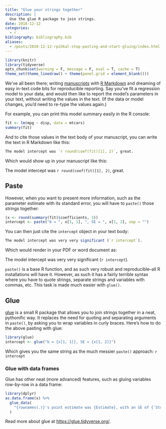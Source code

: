 ```yaml
---
title: "Glue your strings together"
description: |
  Use the glue R package to join strings.
date: 2018-12-12
categories:
  - r
bibliography: bibliography.bib
aliases:
  - /posts/2018-12-12-rpihkal-stop-pasting-and-start-gluing/index.html
---
```


```r
library(knitr)
library(tidyverse)
opts_chunk$set(warning = F, message = F, eval = T, cache = T)
theme_set(theme_linedraw() + theme(panel.grid = element_blank()))
```

We've all been there; writing [manuscripts](https://github.com/crsh/papaja) with [R Markdown](https://rmarkdown.rstudio.com/) and dreaming of easy in-text code bits for reproducible reporting. Say you've fit a regression model to your data, and would then like to report the model's parameters in your text, without writing the values in the text. (If the data or model changes, you'd need to re-type the values again.)

For example, you can print this model summary easily in the R console:

```r
fit <- lm(mpg ~ disp, data = mtcars)
summary(fit)
```

And to cite those values in the text body of your manuscript, you can write the text in R Markdown like this:

```r
The model intercept was `r round(coef(fit)[1], 2)`, great.
```

Which would show up in your manuscript like this:

The model intercept was `r round(coef(fit)[1], 2)`, great.

## Paste

However, when you want to present more information, such as the parameter estimate with its standard error, you will have to `paste()` those strings together:

```r
(x <- round(summary(fit)$coefficients, 3))
intercept <- paste("b = ", x[1, 1], ", SE = ", x[1, 2], sep = "")
```

You can then just cite the `intercept` object in your text body:

```r
The model intercept was very very significant (`r intercept`).
```

Which would render in your PDF or word document as:

The model intercept was very very significant (`r intercept`).

`paste()` is a base R function, and as such very robust and reproducible--all R installations will have it. However, as such it has a fairly terrible syntax where you have to quote strings, separate strings and variables with commas, etc. This task is made much easier with `glue()`.

## Glue

[glue](https://glue.tidyverse.org/) is a small R package that allows you to join strings together in a neat, pythonific way. It replaces the need for quoting and separating arguments in `paste()`, by asking you to wrap variables in curly braces. Here's how to do the above pasting with glue:

```r
library(glue)
intercept <- glue("b = {x[1, 1]}, SE = {x[1, 2]}")
```

Which gives you the same string as the much messier `paste()` approach: `r intercept`

### Glue with data frames

Glue has other neat (more advanced) features, such as gluing variables row-by-row in a data frame:

```r
library(dplyr)
as.data.frame(x) %>%
  glue_data(
    "{rownames(.)}'s point estimate was {Estimate}, with an SE of {`Std. Error`}."
  )
```

Read more about glue at <https://glue.tidyverse.org/>.
